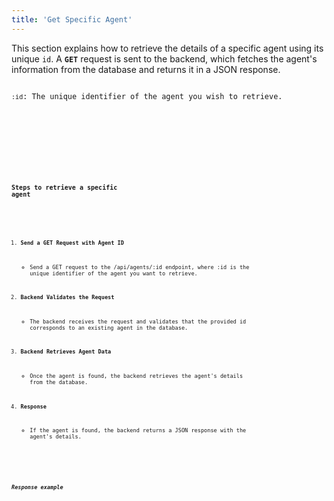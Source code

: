 ```yaml
---
title: 'Get Specific Agent'
---
```



This section explains how to retrieve the details of a specific agent using its unique <code>id</code>.
A <code><strong>GET</strong></code> request is sent to the backend, which fetches the agent&#39;s information from the
database and returns it in a JSON response.

<Code code='GET /api/agents/:id' title='Endpoint' mark='GET' />
<code>:id</code>: The unique identifier of the agent you wish to retrieve.

<Tabs>
    <TabItem label='cURL'>
        <Code
            lang='sh'
            code='curl http://osticket.homestead.local/api/agents/:id -u "email:password"'
        />
    </TabItem>
    <TabItem label='PHP'>
        <Code lang='shell' code='GET /api/agents/:id' />
    </TabItem>
</Tabs>

### Steps to retrieve a specific agent

<Steps>

1. <strong>Send a GET Request with Agent ID</strong>

    - Send a GET request to the /api/agents/:id endpoint, where :id is the unique identifier of the agent you want to retrieve.

2. <strong>Backend Validates the Request</strong>

    - The backend receives the request and validates that the provided id corresponds to an existing agent in the database.

3. <strong>Backend Retrieves Agent Data</strong>

    - Once the agent is found, the backend retrieves the agent's details from the database.

4. <strong>Response</strong>

    - If the agent is found, the backend returns a JSON response with the agent's details.

</Steps>

##### Response example

```json

```
